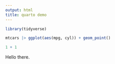 ```yaml
---
output: html
title: quarto demo
---
```


```r
library(tidyverse)
```

```r
mtcars |> ggplot(aes(mpg, cyl)) + geom_point()
```

```r
1 + 1
```

Hello there.

